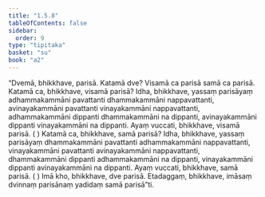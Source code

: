 ```yaml
---
title: "1.5.8"
tableOfContents: false
sidebar:
  order: 9
type: "tipitaka"
basket: "su"
book: "a2"
---
```



<DynamicBreadcrumb />

<Division number="50" book="a2">

<Paragraph number="120" book="a2">
“Dvemā, bhikkhave, parisā. Katamā dve? Visamā ca parisā samā ca parisā. Katamā ca, bhikkhave, visamā parisā? Idha, bhikkhave, yassaṃ parisāyaṃ adhammakammāni pavattanti dhammakammāni nappavattanti, avinayakammāni pavattanti vinayakammāni nappavattanti, adhammakammāni dippanti dhammakammāni na dippanti, avinayakammāni dippanti vinayakammāni na dippanti. Ayaṃ vuccati, bhikkhave, visamā parisā. ( )
</Paragraph>

<Paragraph number="121" book="a2">
Katamā ca, bhikkhave, samā parisā? Idha, bhikkhave, yassaṃ parisāyaṃ dhammakammāni pavattanti adhammakammāni nappavattanti, vinayakammāni pavattanti avinayakammāni nappavattanti, dhammakammāni dippanti adhammakammāni na dippanti, vinayakammāni dippanti avinayakammāni na dippanti. Ayaṃ vuccati, bhikkhave, samā parisā. ( ) Imā kho, bhikkhave, dve parisā. Etadaggaṃ, bhikkhave, imāsaṃ dvinnaṃ parisānaṃ yadidaṃ samā parisā”ti.
</Paragraph>
</Division>
